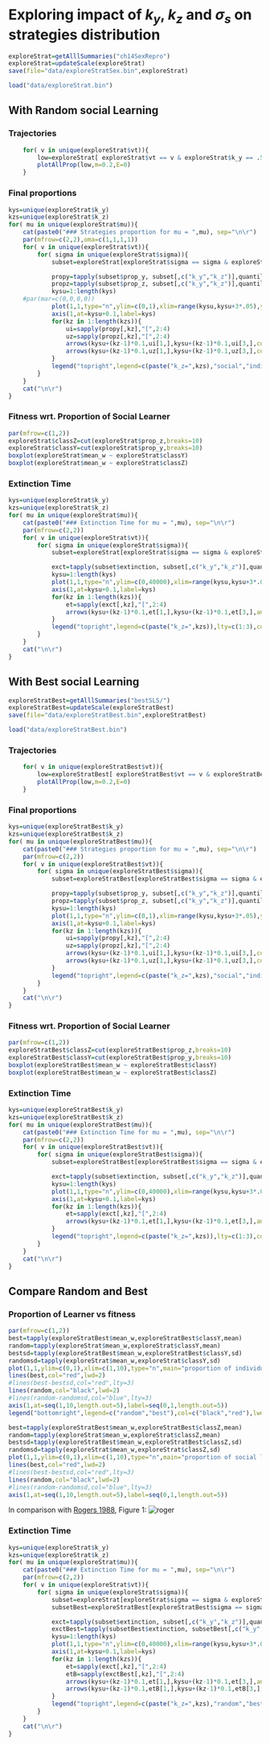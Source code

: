 # Exploring impact of $k_y$, $k_z$ and $\sigma_s$ on strategies distribution 


```r
exploreStrat=getAlllSummaries("ch14SexRepro")
exploreStrat=updateScale(exploreStrat)
save(file="data/exploreStratSex.bin",exploreStrat)
```

```r
load("data/exploreStrat.bin")
```

## With Random social Learning

### Trajectories

```r


    for( v in unique(exploreStrat$vt)){
        low=exploreStrat[ exploreStrat$vt == v & exploreStrat$k_y == .5 & exploreStrat$k_z == 2,]
        plotAllProp(low,m=0.2,E=0)
    }

```

### Final proportions

```r
kys=unique(exploreStrat$k_y)
kzs=unique(exploreStrat$k_z)
for( mu in unique(exploreStrat$mu)){
    cat(paste0("### Strategies proportion for mu = ",mu), sep="\n\r")
    par(mfrow=c(2,2),oma=c(1,1,1,1))
    for( v in unique(exploreStrat$vt)){
        for( sigma in unique(exploreStrat$sigma)){
            subset=exploreStrat[exploreStrat$sigma == sigma & exploreStrat$vt == v & exploreStrat$mu == mu,]

            propy=tapply(subset$prop_y, subset[,c("k_y","k_z")],quantile,na.rm=T)
            propz=tapply(subset$prop_z, subset[,c("k_y","k_z")],quantile,na.rm=T)
            kysu=1:length(kys)
    #par(mar=c(0,0,0,0))
            plot(1,1,type="n",ylim=c(0,1),xlim=range(kysu,kysu+3*.05),ylab="proportion of population",xlab=expression(k[y]),main=bquote(mu == .(mu) ~ sigma[s] == .(sigma) ~ vt == .(v)  ),xaxt="n")
            axis(1,at=kysu+0.1,label=kys)
            for(kz in 1:length(kzs)){
                ui=sapply(propy[,kz],"[",2:4)
                uz=sapply(propz[,kz],"[",2:4)
                arrows(kysu+(kz-1)*0.1,ui[1,],kysu+(kz-1)*0.1,ui[3,],col="red",angle=90,code=3,length=.05,lwd=2,lty=kz)
                arrows(kysu+(kz-1)*0.1,uz[1,],kysu+(kz-1)*0.1,uz[3,],col="green",angle=90,code=3,length=.05,lwd=2,lty=kz)
            }
            legend("topright",legend=c(paste("k_z=",kzs),"social","individual"),lty=c(1:3,1,1),col=c(1,1,1,"green","red"))
        }
    }
    cat("\n\r")
}

```

### Fitness wrt. Proportion of Social Learner

```r
par(mfrow=c(1,2))
exploreStrat$classZ=cut(exploreStrat$prop_z,breaks=10)
exploreStrat$classY=cut(exploreStrat$prop_y,breaks=10)
boxplot(exploreStrat$mean_w ~ exploreStrat$classY)
boxplot(exploreStrat$mean_w ~ exploreStrat$classZ)

```

### Extinction Time

```r
kys=unique(exploreStrat$k_y)
kzs=unique(exploreStrat$k_z)
for( mu in unique(exploreStrat$mu)){
    cat(paste0("### Extinction Time for mu = ",mu), sep="\n\r")
    par(mfrow=c(2,2))
    for( v in unique(exploreStrat$vt)){
        for( sigma in unique(exploreStrat$sigma)){
            subset=exploreStrat[exploreStrat$sigma == sigma & exploreStrat$vt == v & exploreStrat$mu == mu,]

            exct=tapply(subset$extinction, subset[,c("k_y","k_z")],quantile,na.rm=T)
            kysu=1:length(kys)
            plot(1,1,type="n",ylim=c(0,40000),xlim=range(kysu,kysu+3*.05),ylab="extinction time",xlab=expression(k[y]),main=bquote(mu == .(mu) ~ sigma[s] == .(sigma) ~ vt == .(v)  ),xaxt="n")
            axis(1,at=kysu+0.1,label=kys)
            for(kz in 1:length(kzs)){
                et=sapply(exct[,kz],"[",2:4)
                arrows(kysu+(kz-1)*0.1,et[1,],kysu+(kz-1)*0.1,et[3,],angle=90,code=3,length=.05,lwd=3,lty=kz)
            }
            legend("topright",legend=c(paste("k_z=",kzs)),lty=c(1:3),col=c(1,1,1))
        }
    }
    cat("\n\r")
}

```

## With Best social Learning

```r
exploreStratBest=getAlllSummaries("bestSLS/")
exploreStratBest=updateScale(exploreStratBest)
save(file="data/exploreStratBest.bin",exploreStratBest)
```

```r
load("data/exploreStratBest.bin")
```

### Trajectories

```r


    for( v in unique(exploreStratBest$vt)){
        low=exploreStratBest[ exploreStratBest$vt == v & exploreStratBest$k_y == .5 & exploreStratBest$k_z == 2,]
        plotAllProp(low,m=0.2,E=0)
    }

```

### Final proportions

```r
kys=unique(exploreStratBest$k_y)
kzs=unique(exploreStratBest$k_z)
for( mu in unique(exploreStratBest$mu)){
    cat(paste0("### Strategies proportion for mu = ",mu), sep="\n\r")
    par(mfrow=c(2,2))
    for( v in unique(exploreStratBest$vt)){
        for( sigma in unique(exploreStratBest$sigma)){
            subset=exploreStratBest[exploreStratBest$sigma == sigma & exploreStratBest$vt == v & exploreStratBest$mu == mu,]

            propy=tapply(subset$prop_y, subset[,c("k_y","k_z")],quantile,na.rm=T)
            propz=tapply(subset$prop_z, subset[,c("k_y","k_z")],quantile,na.rm=T)
            kysu=1:length(kys)
            plot(1,1,type="n",ylim=c(0,1),xlim=range(kysu,kysu+3*.05),ylab="proportion of population",xlab=expression(k[y]),main=bquote(mu == .(mu) ~ sigma[s] == .(sigma) ~ vt == .(v)  ),xaxt="n")
            axis(1,at=kysu+0.1,label=kys)
            for(kz in 1:length(kzs)){
                ui=sapply(propy[,kz],"[",2:4)
                uz=sapply(propz[,kz],"[",2:4)
                arrows(kysu+(kz-1)*0.1,ui[1,],kysu+(kz-1)*0.1,ui[3,],col="red",angle=90,code=3,length=.05,lwd=2,lty=kz)
                arrows(kysu+(kz-1)*0.1,uz[1,],kysu+(kz-1)*0.1,uz[3,],col="green",angle=90,code=3,length=.05,lwd=2,lty=kz)
            }
            legend("topright",legend=c(paste("k_z=",kzs),"social","individual"),lty=c(1:3,1,1),col=c(1,1,1,"green","red"))
        }
    }
    cat("\n\r")
}

```

### Fitness wrt. Proportion of Social Learner

```r
par(mfrow=c(1,2))
exploreStratBest$classZ=cut(exploreStratBest$prop_z,breaks=10)
exploreStratBest$classY=cut(exploreStratBest$prop_y,breaks=10)
boxplot(exploreStratBest$mean_w ~ exploreStratBest$classY)
boxplot(exploreStratBest$mean_w ~ exploreStratBest$classZ)

```

### Extinction Time

```r
kys=unique(exploreStratBest$k_y)
kzs=unique(exploreStratBest$k_z)
for( mu in unique(exploreStratBest$mu)){
    cat(paste0("### Extinction Time for mu = ",mu), sep="\n\r")
    par(mfrow=c(2,2))
    for( v in unique(exploreStratBest$vt)){
        for( sigma in unique(exploreStratBest$sigma)){
            subset=exploreStratBest[exploreStratBest$sigma == sigma & exploreStratBest$vt == v & exploreStratBest$mu == mu,]

            exct=tapply(subset$extinction, subset[,c("k_y","k_z")],quantile,na.rm=T)
            kysu=1:length(kys)
            plot(1,1,type="n",ylim=c(0,40000),xlim=range(kysu,kysu+3*.05),ylab="extinction time",xlab=expression(k[y]),main=bquote(mu == .(mu) ~ sigma[s] == .(sigma) ~ vt == .(v)  ),xaxt="n")
            axis(1,at=kysu+0.1,label=kys)
            for(kz in 1:length(kzs)){
                et=sapply(exct[,kz],"[",2:4)
                arrows(kysu+(kz-1)*0.1,et[1,],kysu+(kz-1)*0.1,et[3,],angle=90,code=3,length=.05,lwd=3,lty=kz)
            }
            legend("topright",legend=c(paste("k_z=",kzs)),lty=c(1:3),col=c(1,1,1))
        }
    }
    cat("\n\r")
}

```

## Compare Random and Best

### Proportion of Learner vs fitness

```r
par(mfrow=c(1,2))
best=tapply(exploreStratBest$mean_w,exploreStratBest$classY,mean)
random=tapply(exploreStrat$mean_w,exploreStrat$classY,mean)
bestsd=tapply(exploreStratBest$mean_w,exploreStratBest$classY,sd)
randomsd=tapply(exploreStrat$mean_w,exploreStrat$classY,sd)
plot(1,1,ylim=c(0,1),xlim=c(1,10),type="n",main="proportion of individual learner",xlab="prop pure Y",ylab="mean w",xaxt="n")
lines(best,col="red",lwd=2)
#lines(best-bestsd,col="red",lty=3)
lines(random,col="black",lwd=2)
#lines(random-randomsd,col="blue",lty=3)
axis(1,at=seq(1,10,length.out=5),label=seq(0,1,length.out=5))
legend("bottomright",legend=c("random","best"),col=c("black","red"),lwd=2)

best=tapply(exploreStratBest$mean_w,exploreStratBest$classZ,mean)
random=tapply(exploreStrat$mean_w,exploreStrat$classZ,mean)
bestsd=tapply(exploreStratBest$mean_w,exploreStratBest$classZ,sd)
randomsd=tapply(exploreStrat$mean_w,exploreStrat$classZ,sd)
plot(1,1,ylim=c(0,1),xlim=c(1,10),type="n",main="proportion of social learner",xlab="prop pure Z",ylab="mean w",xaxt="n")
lines(best,col="red",lwd=2)
#lines(best-bestsd,col="red",lty=3)
lines(random,col="black",lwd=2)
#lines(random-randomsd,col="blue",lty=3)
axis(1,at=seq(1,10,length.out=5),label=seq(0,1,length.out=5))
```


In comparison with [Rogers 1988](https://anthrosource.onlinelibrary.wiley.com/doi/epdf/10.1525/aa.1988.90.4.02a00030), Figure 1:
![roger](images/rogerFig1.png)

### Extinction Time 

```r
kys=unique(exploreStrat$k_y)
kzs=unique(exploreStrat$k_z)
for( mu in unique(exploreStrat$mu)){
    cat(paste0("### Extinction Time for mu = ",mu), sep="\n\r")
    par(mfrow=c(2,2))
    for( v in unique(exploreStrat$vt)){
        for( sigma in unique(exploreStrat$sigma)){
            subset=exploreStrat[exploreStrat$sigma == sigma & exploreStrat$vt == v & exploreStrat$mu == mu,]
            subsetBest=exploreStratBest[exploreStratBest$sigma == sigma & exploreStratBest$vt == v & exploreStratBest$mu == mu,]

            exct=tapply(subset$extinction, subset[,c("k_y","k_z")],quantile,na.rm=T)
            exctBest=tapply(subsetBest$extinction, subsetBest[,c("k_y","k_z")],quantile,na.rm=T)
            kysu=1:length(kys)
            plot(1,1,type="n",ylim=c(0,40000),xlim=range(kysu,kysu+3*.05),ylab="expression Time",xlab=expression(k[y]),main=bquote(mu == .(mu) ~ sigma[s] == .(sigma) ~ vt == .(v)  ),xaxt="n")
            axis(1,at=kysu+0.1,label=kys)
            for(kz in 1:length(kzs)){
                et=sapply(exct[,kz],"[",2:4)
                etB=sapply(exctBest[,kz],"[",2:4)
                arrows(kysu+(kz-1)*0.1,et[1,],kysu+(kz-1)*0.1,et[3,],angle=90,code=3,length=.05,lwd=3,lty=kz)
                arrows(kysu+(kz-1)*0.1,etB[1,],kysu+(kz-1)*0.1,etB[3,],angle=90,code=3,length=.05,lwd=3,lty=kz,col="red")
            }
            legend("topright",legend=c(paste("k_z=",kzs),"random","best"),lty=c(1:3,1,1),col=c(1,1,1,1,"red"))
        }
    }
    cat("\n\r")
}

```

